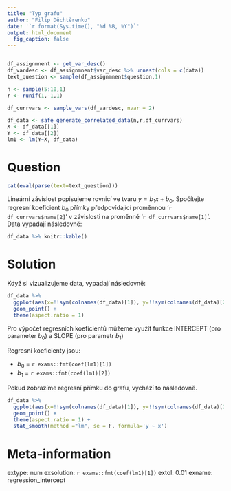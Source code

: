 ```yaml
---
title: "Typ grafu"
author: "Filip Děchtěrenko"
date: '`r format(Sys.time(), "%d %B, %Y")`'
output: html_document
  fig_caption: false
---
```


```r

```

```r

df_assignmnent <- get_var_desc()
df_vardesc <- df_assignmnent$var_desc %>% unnest(cols = c(data))
text_question <- sample(df_assignmnent$question,1)

n <- sample(5:10,1)
r <- runif(1,-1,1)

df_currvars <- sample_vars(df_vardesc, nvar = 2)

df_data <- safe_generate_correlated_data(n,r,df_currvars)
X <- df_data[[1]]
Y <- df_data[[2]]
lm1 <- lm(Y~X, df_data)

```



Question
========
```r
cat(eval(parse(text=text_question)))
```

Lineární závislost popisujeme rovnicí ve tvaru $y = b_1x+b_0$. Spočítejte regresní koeficient $b_0$ přímky předpovídající proměnnou '`r df_currvars$name[2]`' v závislosti na proměnné '`r df_currvars$name[1]`'. Data vypadají následovně:

```r
df_data %>% knitr::kable()
```

Solution
========
Když si vizualizujeme data, vypadají následovně:

```r
df_data %>% 
  ggplot(aes(x=!!sym(colnames(df_data)[1]), y=!!sym(colnames(df_data)[2]))) +
  geom_point() + 
  theme(aspect.ratio = 1)
```

 Pro výpočet regresních koeficientů můžeme využít funkce INTERCEPT (pro parameter $b_0$) a SLOPE (pro parametr $b_1$)

Regresní koeficienty jsou:

* $b_0$ = `r exams::fmt(coef(lm1)[1])`
* $b_1$ = `r exams::fmt(coef(lm1)[2])`

Pokud zobrazíme regresní přímku do grafu, vychází to následovně.


```r
df_data %>% 
  ggplot(aes(x=!!sym(colnames(df_data)[1]), y=!!sym(colnames(df_data)[2]))) +
  geom_point() + 
  theme(aspect.ratio = 1) +
  stat_smooth(method ="lm", se = F, formula='y ~ x')

```



Meta-information
================
extype: num
exsolution: `r exams::fmt(coef(lm1)[1])`
extol: 0.01
exname: regression_intercept